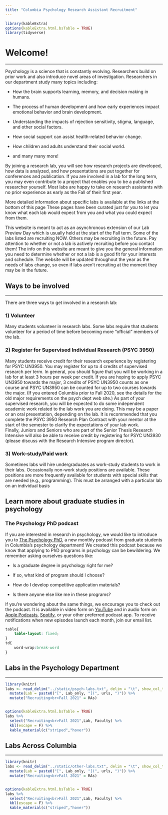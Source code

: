 ```yaml
---
title: "Columbia Psychology Research Assistant Recruitment"
---
```


```r
library(kableExtra)
options(kableExtra.html.bsTable = TRUE)
library(tidyverse)
```

# Welcome!

***

Psychology is a science that is constantly evolving.  Researchers build on prior work and also introduce novel areas of investigation.  Researchers in our department study many topics including:  

*	How the brain supports learning, memory, and decision making in humans.

* The process of human development and how early experiences impact emotional behavior and brain development.

* Understanding the impacts of rejection sensitivity, stigma, language, and other social factors.

* How social support can assist health-related behavior change.

* How children and adults understand their social world.

* and many many more!

By joining a research lab, you will see how research projects are developed, how data is analyzed, and how presentations are put together for conferences and publication. If you are involved in a lab for the long term, you may even contribute to a project that enables you to be a published researcher yourself.  Most labs are happy to take on research assistants with no prior experience as early as the Fall of their first year.

More detailed information about specific labs is available at the links at the bottom of this page These pages have been curated just for *you* to let you know what each lab would expect from you and what you could expect from them. 

This website is meant to act as an asynchronous extension of our Lab Preview Day which is usually held at the start of the Fall term. Some of the labs listed are recruiting NOW.  Others may be recruiting in the future.  Pay attention to whether or not a lab is actively recruiting before you contact them!  The info on this website are meant to give you the general information you need to determine whether or not a lab is a good fit for your interests and schedule. The website will be updated throughout the year as the needs of labs change, so even if labs aren’t recruiting at the moment they may be in the future.


## Ways to be involved

***
 
There are three ways to get involved in a research lab:
 
### 1) Volunteer
Many students volunteer in research labs.  Some labs require that students volunteer for a period of time before becoming more “official” members of the lab.
 
### 2) Register for Supervised Individual Research (PSYC 3950) 
Many students receive credit for their research experience by registering for PSYC UN3950.  You may register for up to 4 credits of supervised research per term.  In general, you should figure that you will be working in a lab for at least 3 hours per week per credit. If you are hoping to apply PSYC UN3950 towards the major, 3 credits of PSYC UN3950 counts as one course and PSYC UN3950 can be counted for up to two courses towards the major.  (If you entered Columbia prior to Fall 2020, see the details for the old major requirements on the psych dept web site.)  As part of your supervised research, you will be expected to do some independent academic work related to the lab work you are doing. This may be a paper or an oral presentation, depending on the lab. It is recommended that you complete the PSYC 3950 Research Plan Contract with your mentor at the start of the semester to clarify the expectations of your lab work.  
Finally, Juniors and Seniors who are part of the Senior Thesis Research Intensive will also be able to receive credit by registering for PSYC UN3930 (please discuss with the Research Intensive program director).
 
### 3) Work-study/Paid work 
Sometimes labs will hire undergraduates as work-study students to work in their labs. Occasionally non-work study positions are available.  These positions are more frequently available for students with special skills that are needed (e.g., programming). This must be arranged with a particular lab on an individual basis


## Learn more about graduate studies in psychology

### The Psychology PhD podcast

If you are interested in research in psychology, we would like to introduce you to [The Psychology PhD](https://psychology.columbia.edu/podcast), a new monthly podcast from graduate students in Columbia's psychology department! We created this podcast because we know that applying to PhD programs in psychology can be bewildering. We remember asking ourselves questions like:

* Is a graduate degree in psychology right for me?

* If so, what kind of program should I choose?

* How do I develop competitive application materials?

* Is there anyone else like me in these programs?

If you're wondering about the same things, we encourage you to check out the podcast. It is available in video form on [YouTube](https://www.youtube.com/channel/UC4BJwb0pajknglnvdQeG7MQ) and in audio form on [Apple Podcasts](https://podcasts.apple.com/us/podcast/the-psychology-phd/id1569195983), [Spotify](https://open.spotify.com/show/0MJCE1QkqBRRHYjMfaWgwI), or your other preferred podcast app. To receive notifications when new episodes launch each month, join our email list.

```css
table{
    table-layout: fixed;
}
td{
    word-wrap:break-word
}

```

<style>
td{ 
  word-break: break-word;
}
</style>

## Labs in the Psychology Department

***

```r
library(knitr)
labs <- read_delim("../static/psych-labs.txt", delim = "\t", show_col_types = FALSE) %>%
  mutate(Lab = paste0("[", Lab_only, "](", urls, ")")) %>%
  mutate("Recruiting<br>Fall 2021" = RAs)


options(kableExtra.html.bsTable = TRUE)
labs %>%
  select("Recruiting<br>Fall 2021",Lab, Faculty) %>%
  kbl(escape = F) %>%
  kable_material(c("striped","hover"))

```


## Labs Across Columbia

***

```r
library(knitr)
labs <- read_delim("../static/other-labs.txt", delim = "\t", show_col_types = FALSE) %>%
  mutate(Lab = paste0("[", Lab_only, "](", urls, ")")) %>%
  mutate("Recruiting<br>Fall 2021" = RAs)


options(kableExtra.html.bsTable = TRUE)
labs %>%
  select("Recruiting<br>Fall 2021",Lab, Faculty) %>%
  kbl(escape = F) %>%
  kable_material(c("striped","hover"))
```
